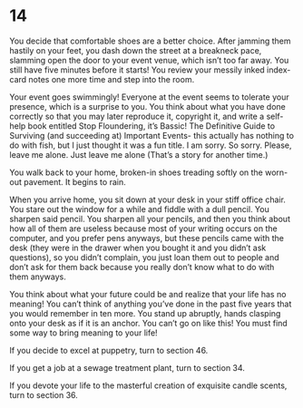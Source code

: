 # 14 {#sec-14}

You decide that comfortable shoes are a better choice. After jamming them hastily on your feet, you dash down the street at a breakneck pace, slamming open the door to your event venue, which isn’t too far away. You still have five minutes before it starts! You review your messily inked index-card notes one more time and step into the room.


Your event goes swimmingly! Everyone at the event seems to tolerate your presence, which is a surprise to you. You think about what you have done correctly so that you may later reproduce it, copyright it, and write a self-help book entitled Stop Floundering, it’s Bassic! The Definitive Guide to Surviving (and succeeding at) Important Events- this actually has nothing to do with fish, but I just thought it was a fun title. I am sorry. So sorry. Please, leave me alone. Just leave me alone (That’s a story for another time.)

You walk back to your home, broken-in shoes treading softly on the worn-out pavement. It begins to rain.

When you arrive home, you sit down at your desk in your stiff office chair. You stare out the window for a while and fiddle with a dull pencil. You sharpen said pencil. You sharpen all your pencils, and then you think about how all of them are useless because most of your writing occurs on the computer, and you prefer pens anyways, but these pencils came with the desk (they were in the drawer when you bought it and you didn’t ask questions), so you didn’t complain, you just loan them out to people and don’t ask for them back because you really don’t know what to do with them anyways.

You think about what your future could be and realize that your life has no meaning! You can’t think of anything you’ve done in the past five years that you would remember in ten more. You stand up abruptly, hands clasping onto your desk as if it is an anchor. You can’t go on like this! You must find some way to bring meaning to your life!

If you decide to excel at puppetry, turn to section 46.

If you get a job at a sewage treatment plant, turn to section 34.

If you devote your life to the masterful creation of exquisite candle scents, turn to section 36.

 
